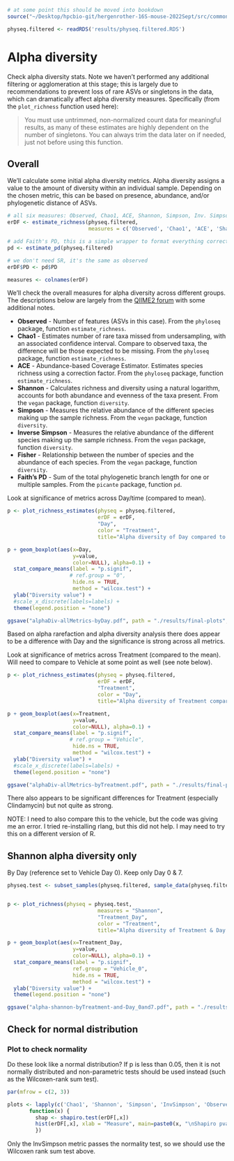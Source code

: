 ```r
# at some point this should be moved into bookdown
source("~/Desktop/hpcbio-git/hergenrother-16S-mouse-2022Sept/src/common_code.R", local = knitr::knit_global())
```

```r
physeq.filtered <- readRDS('results/physeq.filtered.RDS')
```

# Alpha diversity

Check alpha diversity stats.  Note we haven't performed any additional filtering or agglomeration at this stage; this is largely due to recommendations to prevent loss of rare ASVs or singletons in the data, which can dramatically affect alpha diversity measures.  Specifically (from the `plot_richness` function used here):

> You must use untrimmed, non-normalized count data for meaningful results, as many of these estimates are highly dependent on the number of singletons. You can always trim the data later on if needed, just not before using this function.

## Overall

We'll calculate some initial alpha diversity metrics. Alpha diversity assigns a value to the amount of diversity within an individual sample. Depending on the chosen metric, this can be based on presence, abundance, and/or phylogenetic distance of ASVs.

```r
# all six measures: Observed, Chao1, ACE, Shannon, Simpson, Inv. Simpson, Fisher
erDF <- estimate_richness(physeq.filtered, 
                          measures = c('Observed', 'Chao1', 'ACE', 'Shannon', 'Simpson', 'InvSimpson'))

# add Faith's PD, this is a simple wrapper to format everything correctly
pd <- estimate_pd(physeq.filtered)

# we don't need SR, it's the same as observed
erDF$PD <- pd$PD

measures <- colnames(erDF)
```

We'll check the overall measures for alpha diversity across different groups.  The descriptions below are largely from the [QIIME2 forum](https://forum.qiime2.org/t/alpha-and-beta-diversity-explanations-and-commands/2282) with some additional notes.

* **Observed** - Number of features (ASVs in this case).  From the `phyloseq` package, function `estimate_richness`. 
* **Chao1** - Estimates number of rare taxa missed from undersampling, with an associated confidence interval. Compare to observed taxa, the difference will be those expected to be missing. From the `phyloseq` package, function `estimate_richness`. 
* **ACE** - Abundance-based Coverage Estimator. Estimates species richness using a correction factor.  From the `phyloseq` package, function `estimate_richness`. 
* **Shannon** - Calculates richness and diversity using a natural logarithm, accounts for both abundance and evenness of the taxa present. From the `vegan` package, function `diversity`. 
* **Simpson** - Measures the relative abundance of the different species making up the sample richness.  From the `vegan` package, function `diversity`. 
* **Inverse Simpson** - Measures the relative abundance of the different species making up the sample richness.  From the `vegan` package, function `diversity`. 
* **Fisher** - Relationship between the number of species and the abundance of each species.  From the `vegan` package, function `diversity`. 
* **Faith's PD** - Sum of the total phylogenetic branch length for one or multiple samples.  From the `picante` package, function `pd`. 



Look at significance of metrics across Day/time (compared to mean). 

```r
p <- plot_richness_estimates(physeq = physeq.filtered, 
                             erDF = erDF,
                             "Day", 
                             color = "Treatment", 
                             title="Alpha diversity of Day compared to mean")

p + geom_boxplot(aes(x=Day,
                     y=value,
                     color=NULL), alpha=0.1) +
  stat_compare_means(label = "p.signif",
                    # ref.group = "0",
                     hide.ns = TRUE,
                     method = "wilcox.test") +
  ylab("Diversity value") + 
  #scale_x_discrete(labels=labels) + 
  theme(legend.position = "none")

ggsave("alphaDiv-allMetrics-byDay.pdf", path = "./results/final-plots", device = "pdf", width = 10, height = 7.5, units = "in")
```

Based on alpha rarefaction and alpha diversity analysis there does appear to be a difference with Day and the significance is strong across all metrics.

Look at significance of metrics across Treatment (compared to the mean). Will need to compare to Vehicle at some point as well (see note below).

```r
p <- plot_richness_estimates(physeq = physeq.filtered, 
                             erDF = erDF,
                             "Treatment", 
                             color = "Day", 
                             title="Alpha diversity of Treatment compared to mean")

p + geom_boxplot(aes(x=Treatment,
                     y=value,
                     color=NULL), alpha=0.1) +
  stat_compare_means(label = "p.signif", 
                    # ref.group = "Vehicle",
                     hide.ns = TRUE,
                     method = "wilcox.test") +
  ylab("Diversity value") + 
  #scale_x_discrete(labels=labels) + 
  theme(legend.position = "none")

ggsave("alphaDiv-allMetrics-byTreatment.pdf", path = "./results/final-plots", device = "pdf", width = 10, height = 7.5, units = "in")
```

There also appears to be significant differences for Treatment (especially Clindamycin) but not quite as strong. 

NOTE: I need to also compare this to the vehicle, but the code was giving me an error. I tried re-installing rlang, but this did not help. I may need to try this on a different version of R.

## Shannon alpha diversity only

By Day (reference set to Vehicle Day 0). Keep only Day 0 & 7.

```r
physeq.test <- subset_samples(physeq.filtered, sample_data(physeq.filtered)$Day %in% c("0","7") )


p <- plot_richness(physeq = physeq.test, 
                             measures = "Shannon",
                             "Treatment_Day", 
                             color = "Treatment", 
                             title="Alpha diversity of Treatment & Day compared to Vehicle Day 0")

p + geom_boxplot(aes(x=Treatment_Day,
                     y=value,
                     color=NULL), alpha=0.1) +
  stat_compare_means(label = "p.signif", 
                     ref.group = "Vehicle_0",
                     hide.ns = TRUE,
                     method = "wilcox.test") +
  ylab("Diversity value") + 
  theme(legend.position = "none")

ggsave("alpha-shannon-byTreatment-and-Day_0and7.pdf", path = "./results/final-plots", device = "pdf", width = 10, height = 7.5, units = "in")
```

<!-- By Treatment (reference set to "Vehicle") -->

<!-- ```{r} -->
<!-- p <- plot_richness(physeq = physeq.filtered,  -->
<!--                              measures = "Shannon", -->
<!--                              "Treatment",  -->
<!--                              color = "Day",  -->
<!--                              title="Alpha diversity of Treatment compared to Vehicle") -->

<!-- p + geom_boxplot(aes(x=Treatment, -->
<!--                      y=value, -->
<!--                      color=NULL), alpha=0.1) + -->
<!--   stat_compare_means(label = "p.signif",  -->
<!--                      ref.group = "Vehicle", -->
<!--                      hide.ns = TRUE, -->
<!--                      method = "wilcox.test") + -->
<!--   ylab("Diversity value") +  -->
<!--   #scale_x_discrete(labels=labels) +  -->
<!--   theme(legend.position = "none") -->

<!-- #ggsave("alpha-faithpd-mucosa-byTreatment.pdf", path = "./results/final-plots", device = pdf, width = 6, height = 5.5, units = "in") -->
<!-- ``` -->

## Check for normal distribution 

### Plot to check normality

Do these look like a normal distribution? If p is less than 0.05, then it is not normally distributed and non-parametric tests should be used instead (such as the Wilcoxen-rank sum test).

```r
par(mfrow = c(2, 3))

plots <- lapply(c('Chao1', 'Shannon', 'Simpson', 'InvSimpson', 'Observed', 'PD'), 
       function(x) {
         shap <- shapiro.test(erDF[,x])
         hist(erDF[,x], xlab = "Measure", main=paste0(x, "\nShapiro pvalue=", label_number(accuracy = 0.0001)(shap$p.value)), breaks=15)
         })
```

Only the InvSimpson metric passes the normality test, so we should use the Wilcoxen rank sum test above.
